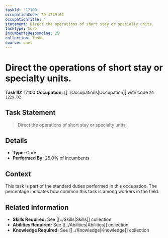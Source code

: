 ```yaml
---
taskId: '17100'
occupationCode: 29-1229.02
occupationTitle: ''
statement: Direct the operations of short stay or specialty units.
taskType: Core
incumbentsResponding: 25
collection: Tasks
source: onet
---
```

# Direct the operations of short stay or specialty units.

**Task ID:** 17100
**Occupation:** [[../Occupations|Occupation]] with code `29-1229.02`

## Task Statement

> Direct the operations of short stay or specialty units.

## Details

- **Type:** Core
- **Performed By:** 25.0% of incumbents

## Context

This task is part of the standard duties performed in this occupation. The percentage indicates how common this task is among workers in the field.

## Related Information

- **Skills Required:** See [[../Skills|Skills]] collection
- **Abilities Required:** See [[../Abilities|Abilities]] collection
- **Knowledge Required:** See [[../Knowledge|Knowledge]] collection
